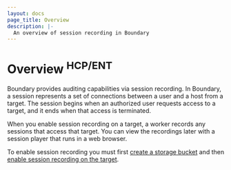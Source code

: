 ```yaml
---
layout: docs
page_title: Overview
description: |-
  An overview of session recording in Boundary
---
```


# Overview <sup>HCP/ENT</sup>

Boundary provides auditing capabilities via session recording.
In Boundary, a session represents a set of connections between a user and a host from a target.
The session begins when an authorized user requests access to a target, and it ends when that access is terminated.

When you enable session recording on a target, a worker records any sessions that access that target.
You can view the recordings later with a session player that runs in a web browser.

To enable session recording you must first [create a storage bucket](/boundary/docs/configuration/session-recording/create-storage-bucket) and then [enable session recording on the target](/boundary/docs/configuration/session-recording/enable-session-recording).